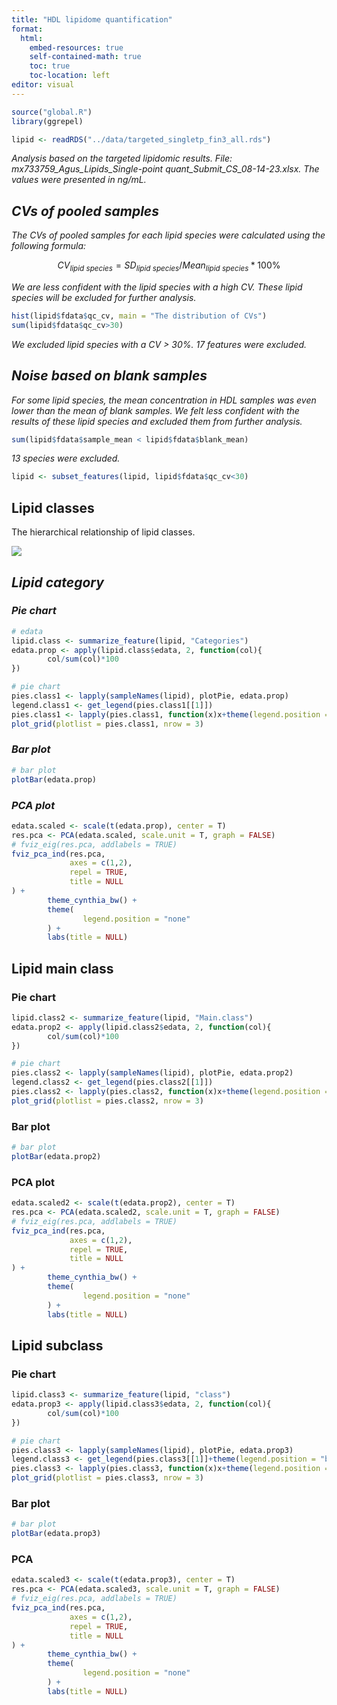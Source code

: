 ```yaml
---
title: "HDL lipidome quantification"
format:
  html:
    embed-resources: true
    self-contained-math: true
    toc: true
    toc-location: left
editor: visual
---
```


```r
source("global.R")
library(ggrepel)

lipid <- readRDS("../data/targeted_singletp_fin3_all.rds")
```

*Analysis based on the targeted lipidomic results. File: mx733759_Agus_Lipids_Single-point quant_Submit_CS_08-14-23.xlsx. The values were presented in ng/mL.*

## *CVs of pooled samples*

*The CVs of pooled samples for each lipid species were calculated using the following formula:*

$$
CV_{lipid\ species} = SD_{lipid\ species}/Mean_{lipid\ species} * 100\%
$$

*We are less confident with the lipid species with a high CV. These lipid species will be excluded for further analysis.*

```r
hist(lipid$fdata$qc_cv, main = "The distribution of CVs")
sum(lipid$fdata$qc_cv>30)
```

*We excluded lipid species with a CV \> 30%. 17 features were excluded.*

## *Noise based on blank samples*

*For some lipid species, the mean concentration in HDL samples was even lower than the mean of blank samples. We felt less confident with the results of these lipid species and excluded them from further analysis.*

```r
sum(lipid$fdata$sample_mean < lipid$fdata$blank_mean)
```

*13 species were excluded.*

```r
lipid <- subset_features(lipid, lipid$fdata$qc_cv<30)

```

## Lipid classes

The hierarchical relationship of lipid classes.

![](lipid%20classes.png)

## *Lipid category*

### *Pie chart*

```r
# edata
lipid.class <- summarize_feature(lipid, "Categories")
edata.prop <- apply(lipid.class$edata, 2, function(col){
        col/sum(col)*100
})

# pie chart
pies.class1 <- lapply(sampleNames(lipid), plotPie, edata.prop)
legend.class1 <- get_legend(pies.class1[[1]])
pies.class1 <- lapply(pies.class1, function(x)x+theme(legend.position = "none"))
plot_grid(plotlist = pies.class1, nrow = 3) 

```

### *Bar plot*

```r
# bar plot
plotBar(edata.prop)
```

### *PCA plot*

```r
edata.scaled <- scale(t(edata.prop), center = T)
res.pca <- PCA(edata.scaled, scale.unit = T, graph = FALSE)
# fviz_eig(res.pca, addlabels = TRUE)
fviz_pca_ind(res.pca,
             axes = c(1,2),
             repel = TRUE,
             title = NULL
) +
        theme_cynthia_bw() +
        theme(
                legend.position = "none"
        ) +
        labs(title = NULL)
```

## Lipid main class

### Pie chart

```r
lipid.class2 <- summarize_feature(lipid, "Main.class")
edata.prop2 <- apply(lipid.class2$edata, 2, function(col){
        col/sum(col)*100
})

# pie chart
pies.class2 <- lapply(sampleNames(lipid), plotPie, edata.prop2)
legend.class2 <- get_legend(pies.class2[[1]])
pies.class2 <- lapply(pies.class2, function(x)x+theme(legend.position = "none"))
plot_grid(plotlist = pies.class2, nrow = 3)
```

### Bar plot

```r
# bar plot
plotBar(edata.prop2)
```

### PCA plot

```r

edata.scaled2 <- scale(t(edata.prop2), center = T)
res.pca <- PCA(edata.scaled2, scale.unit = T, graph = FALSE)
# fviz_eig(res.pca, addlabels = TRUE)
fviz_pca_ind(res.pca, 
             axes = c(1,2),
             repel = TRUE,
             title = NULL
) +
        theme_cynthia_bw() +
        theme(
                legend.position = "none"
        ) +
        labs(title = NULL)
```

## Lipid subclass

### Pie chart

```r
lipid.class3 <- summarize_feature(lipid, "class")
edata.prop3 <- apply(lipid.class3$edata, 2, function(col){
        col/sum(col)*100
})

# pie chart
pies.class3 <- lapply(sampleNames(lipid), plotPie, edata.prop3)
legend.class3 <- get_legend(pies.class3[[1]]+theme(legend.position = "bottom"))
pies.class3 <- lapply(pies.class3, function(x)x+theme(legend.position = "none"))
plot_grid(plotlist = pies.class3, nrow = 3)
```

### Bar plot

```r
# bar plot
plotBar(edata.prop3)
```

### PCA

```r
edata.scaled3 <- scale(t(edata.prop3), center = T)
res.pca <- PCA(edata.scaled3, scale.unit = T, graph = FALSE)
# fviz_eig(res.pca, addlabels = TRUE)
fviz_pca_ind(res.pca, 
             axes = c(1,2),
             repel = TRUE,
             title = NULL
) +
        theme_cynthia_bw() +
        theme(
                legend.position = "none"
        ) +
        labs(title = NULL)

```
